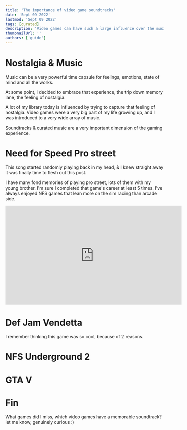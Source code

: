 ```yaml
---
title: 'The importance of video game soundtracks'
date: 'Sept 09 2022'
lastmod: 'Sept 09 2022'
tags: [curated]
description: 'Video games can have such a large influence over the music someone will listen to over time. PS - This post is big part nostalgia'
thumbnailUrl: ''
authors: ['guide']
---
```


# Nostalgia & Music
Music can be a very powerful time capsule for feelings, emotions, state of mind and all the works.

At some point, I decided to embrace that experience, the trip down memory lane, the feeling of nostalgia.

A lot of my library today is influenced by trying to capture that feeling of nostalgia. Video games were a very big part of my life growing up, and I was introduced to a very wide array of music. 

Soundtracks & curated music are a very important dimension of the gaming experience.

# Need for Speed Pro street 
This song started randomly playing back in my head, & I knew straight away it was finally time to flesh out this post.

I have many fond memories of playing pro street, lots of them with my young brother. I'm sure I completed that game's career at least 5 times.
I've always enjoyed NFS games that lean more on the sim racing than arcade side. 

<iframe width="560" height="315" src="https://www.youtube-nocookie.com/embed/KIZsjGZJBPI" title="YouTube video player" frameBorder="0" allow="accelerometer; autoplay; clipboard-write; encrypted-media; gyroscope; picture-in-picture" allowFullScreen></iframe>

# Def Jam Vendetta
I remember thinking this game was so cool, because of 2 reasons.

# NFS Underground 2

# GTA V
<Track 
    url={'0rTXIYXmMd9NWSJQM0w0K3'} 
    genres={['footwork']} 
    blurb='around the time I started paying more attention to my interest in more experimental sounds'
/>

# Fin
What games did I miss, which video games have a memorable soundtrack? let me know, genuinely curious :)